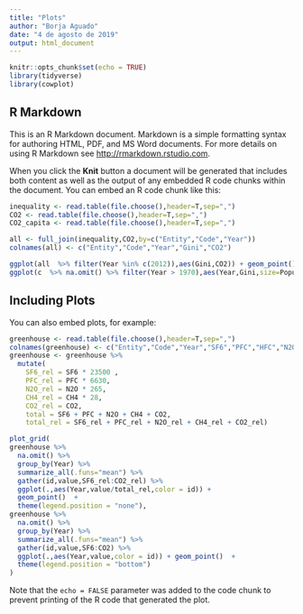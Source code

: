 ```yaml
---
title: "Plots"
author: "Borja Aguado"
date: "4 de agosto de 2019"
output: html_document
---
```


```r
knitr::opts_chunk$set(echo = TRUE)
library(tidyverse)
library(cowplot)
```

## R Markdown

This is an R Markdown document. Markdown is a simple formatting syntax for authoring HTML, PDF, and MS Word documents. For more details on using R Markdown see <http://rmarkdown.rstudio.com>.

When you click the **Knit** button a document will be generated that includes both content as well as the output of any embedded R code chunks within the document. You can embed an R code chunk like this:

```r
inequality <- read.table(file.choose(),header=T,sep=",")
CO2 <- read.table(file.choose(),header=T,sep=",")
CO2_capita <- read.table(file.choose(),header=T,sep=",")

all <- full_join(inequality,CO2,by=c("Entity","Code","Year"))
colnames(all) <- c("Entity","Code","Year","Gini","CO2")
```


```r
ggplot(all  %>% filter(Year %in% c(2012)),aes(Gini,CO2)) + geom_point() + scale_x_log10() + scale_y_log10()
ggplot(c  %>% na.omit() %>% filter(Year > 1970),aes(Year,Gini,size=Population,group=Code)) + geom_line() # + scale_x_log10() + scale_y_log10()
```











## Including Plots

You can also embed plots, for example:

```r
greenhouse <- read.table(file.choose(),header=T,sep=",")
colnames(greenhouse) <- c("Entity","Code","Year","SF6","PFC","HFC","N2O","CH4","CO2")
greenhouse <- greenhouse %>%
  mutate(
    SF6_rel = SF6 * 23500 ,
    PFC_rel = PFC * 6630,
    N2O_rel = N2O * 265,
    CH4_rel = CH4 * 28,
    CO2_rel = CO2,
    total = SF6 + PFC + N2O + CH4 + CO2,
    total_rel = SF6_rel + PFC_rel + N2O_rel + CH4_rel + CO2_rel)

plot_grid(
greenhouse %>%
  na.omit() %>%
  group_by(Year) %>%
  summarize_all(.funs="mean") %>%
  gather(id,value,SF6_rel:CO2_rel) %>%
  ggplot(.,aes(Year,value/total_rel,color = id)) +
  geom_point()  +
  theme(legend.position = "none"),
greenhouse %>%
  na.omit() %>%
  group_by(Year) %>%
  summarize_all(.funs="mean") %>%
  gather(id,value,SF6:CO2) %>%
  ggplot(.,aes(Year,value,color = id)) + geom_point()  + 
  theme(legend.position = "bottom")
)
```

Note that the `echo = FALSE` parameter was added to the code chunk to prevent printing of the R code that generated the plot.
